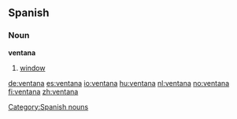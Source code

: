 ==Spanish==
===Noun===
'''ventana''' {{f}}

# [[window]]

[[de:ventana]]
[[es:ventana]]
[[io:ventana]]
[[hu:ventana]]
[[nl:ventana]]
[[no:ventana]]
[[fi:ventana]]
[[zh:ventana]]

[[Category:Spanish nouns]]
